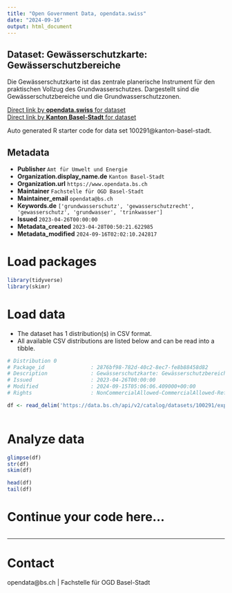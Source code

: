 ```yaml
---
title: "Open Government Data, opendata.swiss"
date: "2024-09-16"
output: html_document
---
```


## Dataset: Gewässerschutzkarte: Gewässerschutzbereiche

Die Gewässerschutzkarte ist das zentrale planerische Instrument für den praktischen Vollzug des Grundwasserschutzes. Dargestellt sind die Gewässerschutzbereiche und die Grundwasserschutzzonen.

[Direct link by **opendata.swiss** for dataset](https://opendata.swiss/de/dataset/gewasserschutzkarte-gewasserschutzbereiche)<br>
[Direct link by **Kanton Basel-Stadt** for dataset](https://data.bs.ch/explore/dataset/100291/)

Auto generated R starter code for data set 100291@kanton-basel-stadt.

## Metadata

- **Publisher** `Amt für Umwelt und Energie`
- **Organization.display_name.de** `Kanton Basel-Stadt`
- **Organization.url** `https://www.opendata.bs.ch`
- **Maintainer** `Fachstelle für OGD Basel-Stadt`
- **Maintainer_email** `opendata@bs.ch`
- **Keywords.de** `['grundwasserschutz', 'gewasserschutzrecht', 'gewasserschutz', 'grundwasser', 'trinkwasser']`
- **Issued** `2023-04-26T00:00:00`
- **Metadata_created** `2023-04-28T00:50:21.622985`
- **Metadata_modified** `2024-09-16T02:02:10.242817`


# Load packages

```r

library(tidyverse)
library(skimr)

```

# Load data

-   The dataset has 1 distribution(s) in CSV format.
-   All available CSV distributions are listed below and can be read into a tibble.

```r

# Distribution 0
# Package_id               : 2876bf98-782d-40c2-8ec7-fe8b88458d82
# Description              : Gewässerschutzkarte: Gewässerschutzbereiche (csv)
# Issued                   : 2023-04-26T00:00:00
# Modified                 : 2024-09-15T05:06:06.409000+00:00
# Rights                   : NonCommercialAllowed-CommercialAllowed-ReferenceRequired

df <- read_delim('https://data.bs.ch/api/v2/catalog/datasets/100291/exports/csv?use_labels=true')



```

# Analyze data

```r

glimpse(df)
str(df)
skim(df)

head(df)
tail(df)

```

# Continue your code here...

```r

```

------------------------------------------------------------------------

# Contact

opendata@bs.ch | Fachstelle für OGD Basel-Stadt
